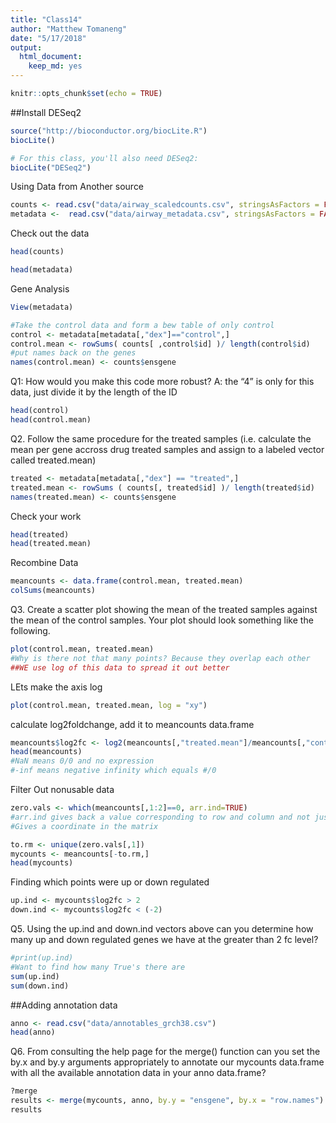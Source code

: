 ```yaml
---
title: "Class14"
author: "Matthew Tomaneng"
date: "5/17/2018"
output: 
  html_document: 
    keep_md: yes
---
```


```r
knitr::opts_chunk$set(echo = TRUE)
```

##Install DESeq2
```r
source("http://bioconductor.org/biocLite.R")
biocLite()

# For this class, you'll also need DESeq2:
biocLite("DESeq2")
```

Using Data from Another source
```r
counts <- read.csv("data/airway_scaledcounts.csv", stringsAsFactors = FALSE)
metadata <-  read.csv("data/airway_metadata.csv", stringsAsFactors = FALSE)
```

Check out the data
```r
head(counts)
```

```r
head(metadata)
```

Gene Analysis
```r
View(metadata)
```

```r
#Take the control data and form a bew table of only control
control <- metadata[metadata[,"dex"]=="control",]
control.mean <- rowSums( counts[ ,control$id] )/ length(control$id)
#put names back on the genes
names(control.mean) <- counts$ensgene
```
Q1: How would you make this code more robust?
A: the "4" is only for this data, just divide it by the length of the ID
```r
head(control)
head(control.mean)
```



Q2. Follow the same procedure for the treated samples (i.e. calculate the mean per gene accross drug treated samples and assign to a labeled vector called treated.mean)
```r
treated <- metadata[metadata[,"dex"] == "treated",]
treated.mean <- rowSums ( counts[, treated$id] )/ length(treated$id)
names(treated.mean) <- counts$ensgene
```

Check your work
```r
head(treated)
head(treated.mean)
```

Recombine Data
```r
meancounts <- data.frame(control.mean, treated.mean)
colSums(meancounts)
```

Q3. Create a scatter plot showing the mean of the treated samples against the mean of the control samples. Your plot should look something like the following.
```r
plot(control.mean, treated.mean)
#Why is there not that many points? Because they overlap each other
##WE use log of this data to spread it out better

```

LEts make the axis log
```r
plot(control.mean, treated.mean, log = "xy")
```

calculate log2foldchange, add it to meancounts data.frame
```r
meancounts$log2fc <- log2(meancounts[,"treated.mean"]/meancounts[,"control.mean"])
head(meancounts)
#NaN means 0/0 and no expression
#-inf means negative infinity which equals #/0
```

Filter Out nonusable data
```r
zero.vals <- which(meancounts[,1:2]==0, arr.ind=TRUE)
#arr.ind gives back a value corresponding to row and column and not just in a vector
#Gives a coordinate in the matrix

to.rm <- unique(zero.vals[,1])
mycounts <- meancounts[-to.rm,]
head(mycounts)
```

Finding which points were up or down regulated
```r
up.ind <- mycounts$log2fc > 2
down.ind <- mycounts$log2fc < (-2)
```

Q5. Using the up.ind and down.ind vectors above can you determine how many up and down regulated genes we have at the greater than 2 fc level?
```r
#print(up.ind)
#Want to find how many True's there are
sum(up.ind)
sum(down.ind)
```

##Adding annotation data
```r
anno <- read.csv("data/annotables_grch38.csv")
head(anno)
```

Q6. From consulting the help page for the merge() function can you set the by.x and by.y arguments appropriately to annotate our mycounts data.frame with all the available annotation data in your anno data.frame?
```r
?merge
results <- merge(mycounts, anno, by.y = "ensgene", by.x = "row.names")
results
```










